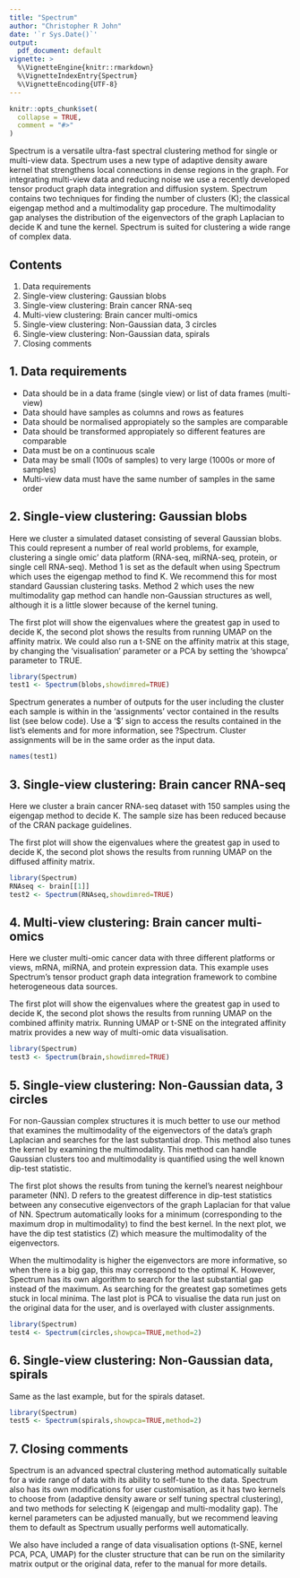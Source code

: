 ```yaml
---
title: "Spectrum"
author: "Christopher R John"
date: '`r Sys.Date()`'
output:
  pdf_document: default
vignette: >
  %\VignetteEngine{knitr::rmarkdown} 
  %\VignetteIndexEntry{Spectrum}  
  %\VignetteEncoding{UTF-8}
---
```


```r
knitr::opts_chunk$set(
  collapse = TRUE,
  comment = "#>"
)
```

Spectrum is a versatile ultra-fast spectral clustering method for single or multi-view data. Spectrum uses a new type of adaptive density aware kernel that strengthens local connections in dense regions in the graph. For integrating multi-view data and reducing noise we use a recently developed tensor product graph data integration and diffusion system. Spectrum contains two techniques for finding the number of clusters (K); the classical eigengap method and a multimodality gap procedure. The multimodality gap analyses the distribution of the eigenvectors of the graph Laplacian to decide K and tune the kernel. Spectrum is suited for clustering a wide range of complex data.

## Contents

1. Data requirements
2. Single-view clustering: Gaussian blobs
3. Single-view clustering: Brain cancer RNA-seq
4. Multi-view clustering: Brain cancer multi-omics
5. Single-view clustering: Non-Gaussian data, 3 circles 
6. Single-view clustering: Non-Gaussian data, spirals
7. Closing comments

## 1. Data requirements

- Data should be in a data frame (single view) or list of data frames (multi-view)
- Data should have samples as columns and rows as features
- Data should be normalised appropiately so the samples are comparable
- Data should be transformed appropiately so different features are comparable
- Data must be on a continuous scale
- Data may be small (100s of samples) to very large (1000s or more of samples)
- Multi-view data must have the same number of samples in the same order

## 2. Single-view clustering: Gaussian blobs

Here we cluster a simulated dataset consisting of several Gaussian blobs. This could represent a number of real world problems, for example, clustering a single omic' data platform (RNA-seq, miRNA-seq, protein, or single cell RNA-seq). Method 1 is set as the default when using Spectrum which uses the eigengap method to find K. We recommend this for most standard Gaussian clustering tasks. Method 2 which uses the new multimodality gap method can handle non-Gaussian structures as well, although it is a little slower because of the kernel tuning.

The first plot will show the eigenvalues where the greatest gap in used to decide K, the second plot shows the results from running UMAP on the affinity matrix. We could also run a t-SNE on the affinity matrix at this stage, by changing the 'visualisation' parameter or a PCA by setting the 'showpca' parameter to TRUE. 

```r
library(Spectrum)
test1 <- Spectrum(blobs,showdimred=TRUE)
```

Spectrum generates a number of outputs for the user including the cluster each sample is within in the 'assignments' vector contained in the results list (see below code). Use a '$' sign to access the results contained in the list's elements and for more information, see ?Spectrum. Cluster assignments will be in the same order as the input data.

```r
names(test1)
```

## 3. Single-view clustering: Brain cancer RNA-seq

Here we cluster a brain cancer RNA-seq dataset with 150 samples using the eigengap method to decide K. The sample size has been reduced because of the CRAN package guidelines. 

The first plot will show the eigenvalues where the greatest gap in used to decide K, the second plot shows the results from running UMAP on the diffused affinity matrix. 

```r
library(Spectrum)
RNAseq <- brain[[1]]
test2 <- Spectrum(RNAseq,showdimred=TRUE)
```

## 4. Multi-view clustering: Brain cancer multi-omics

Here we cluster multi-omic cancer data with three different platforms or views, mRNA, miRNA, and protein expression data. This example uses Spectrum's tensor product graph data integration framework to combine heterogeneous data sources. 

The first plot will show the eigenvalues where the greatest gap in used to decide K, the second plot shows the results from running UMAP on the combined affinity matrix. Running UMAP or t-SNE on the integrated affinity matrix provides a new way of multi-omic data visualisation.

```r
library(Spectrum)
test3 <- Spectrum(brain,showdimred=TRUE)
```

## 5. Single-view clustering: Non-Gaussian data, 3 circles 

For non-Gaussian complex structures it is much better to use our method that examines the multimodality of the eigenvectors of the data's graph Laplacian and searches for the last substantial drop. This method also tunes the kernel by examining the multimodality. This method can handle Gaussian clusters too and multimodality is quantified using the well known dip-test statistic.

The first plot shows the results from tuning the kernel's nearest neighbour parameter (NN). D refers to the greatest difference in dip-test statistics between any consecutive eigenvectors of the graph Laplacian for that value of NN. Spectrum automatically looks for a minimum (corresponding to the maximum drop in multimodality) to find the best kernel. In the next plot, we have the dip test statistics (Z) which measure the multimodality of the eigenvectors. 

When the multimodality is higher the eigenvectors are more informative, so when there is a big gap, this may correspond to the optimal K. However, Spectrum has its own algorithm to search for the last substantial gap instead of the maximum. As searching for the greatest gap sometimes gets stuck in local minima. The last plot is PCA to visualise the data run just on the original data for the user, and is overlayed with cluster assignments.

```r
library(Spectrum)
test4 <- Spectrum(circles,showpca=TRUE,method=2)
```

## 6. Single-view clustering: Non-Gaussian data, spirals

Same as the last example, but for the spirals dataset.

```r
library(Spectrum)
test5 <- Spectrum(spirals,showpca=TRUE,method=2)
```

## 7. Closing comments

Spectrum is an advanced spectral clustering method automatically suitable for a wide range of data with its ability to self-tune to the data. Spectrum also has its own modifications for user customisation, as it has two kernels to choose from (adaptive density aware or self tuning spectral clustering), and two methods for selecting K (eigengap and multi-modality gap). The kernel parameters can be adjusted manually, but we recommend leaving them to default as Spectrum usually performs well automatically. 

We also have included a range of data visualisation options (t-SNE, kernel PCA, PCA, UMAP) for the cluster structure that can be run on the similarity matrix output or the original data, refer to the manual for more details.








